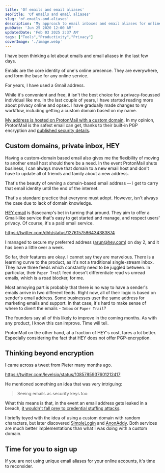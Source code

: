 ```yaml
---
title: 'Of emails and email aliases'
seoTitle: 'Of emails and email aliases'
slug: 'of-emails-and-aliases'
description: 'My approach to email inboxes and email aliases for online privacy.'
pubDate: 'Jun 25 2020 12:00 AM'
updatedDate: 'Feb 03 2025 2:37 AM'
tags: ["Tools","Productivity","Privacy"]
coverImage: './image.webp'
---
```


I have been thinking a lot about emails and email aliases in the last few days.


Emails are the core identity of one's online presence. They are everywhere, and form the base for any online service.


For years, I have used a Gmail address.


While it's convenient and free, it isn't the best choice for a privacy-focussed individual like me. In the last couple of years, I have started reading more about privacy online and opsec. I have gradually made changes to my workflow, including getting a custom domain based on my name.


[My address is hosted on ProtonMail with a custom domain](https://www.arun.blog/5-months-with-protonmail-and-i-havent-looked-back/). In my opinion, ProtonMail is the safest email can get, thanks to their built-in PGP encryption and [published security details](https://protonmail.com/security-details).


## Custom domains, private inbox, HEY


Having a custom-domain based email also gives me the flexibility of moving to another email host should there be a need. In the event ProtonMail shuts business, I can always move that domain to a new email host and don't have to update all of friends and family about a new address.


That's the beauty of owning a domain-based email address -- I get to carry that email identity until the end of the internet.


That's a standard practice that everyone must adopt. However, isn't always the case due to lack of domain knowledge.


[HEY email](https://www.arun.blog/basecamp-hey-and-apple/) is Basecamp's bet in turning that around. They aim to offer a Gmail-like service that's easy to get started and manage, and respect users' privacy. Of course, it's a paid email service.


https://twitter.com/dhh/status/1276157586434383874


I managed to secure my preferred address (arun@hey.com) on day 2, and it has been a little over a week.


So far, their features are okay. I cannot say they are marvelous. There is a learning curve to the product, as it's not a traditional single-stream inbox. They have three feeds which constantly need to be juggled between. In particular, their `Paper Trail` feed doesn't differentiate read vs unread emails, which is a road blocker, for me.


Most annoying part is probably that there is no way to have a sender's emails arrive in two different feeds. Right now, all of their logic is based on sender's email address. Some businesses user the same address for marketing emails and support. In that case, it's hard to make sense of where to divert the emails - `Imbox` or `Paper Trail`?


The founders say all of this likely to improve in the coming months. As with any product, I know this can improve. Time will tell.


ProtonMail on the other hand, at a fraction of HEY's cost, fares a lot better. Especially considering the fact that HEY does not offer PGP-encryption.


## Thinking beyond encryption


I came across a tweet from Pieter many months ago.


https://twitter.com/levelsio/status/1085785937601212417


He mentioned something an idea that was very intriguing:

> Seeing emails as security keys too

What this means is that, in the event an email address gets leaked in a breach, [it wouldn't fall prey to credential stuffing attacks](https://www.cloudflare.com/learning/bots/what-is-credential-stuffing/).


I briefly toyed with the idea of using a custom domain with random characters, but later discovered [SimpleLogin](https://simplelogin.io/) and [AnonAddy](https://anonaddy.com/). Both services are much better implementations than what I was doing with a custom domain.


## Time for you to sign up


If you are not using unique email aliases for your online accounts, it's time to reconsider.

